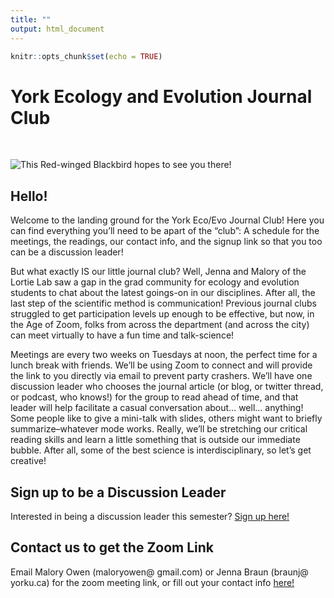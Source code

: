 ```yaml
---
title: ""
output: html_document
---
```


```r
knitr::opts_chunk$set(echo = TRUE)
```

# York Ecology and Evolution Journal Club
<br>

![This Red-winged Blackbird hopes to see you there!](~/PhD/eco-evojournal-club/blackbird.jpg)
<br>

## Hello!
Welcome to the landing ground for the York Eco/Evo Journal Club! Here you can find everything you'll need to be apart of the "club": A schedule for the meetings, the readings, our contact info, and the signup link so that you too can be a discussion leader! 

But what exactly IS our little journal club? Well, Jenna and Malory of the Lortie Lab saw a gap in the grad community for ecology and evolution students to chat about the latest goings-on in our disciplines. After all, the last step of the scientific method is communication! Previous journal clubs struggled to get participation levels up enough to be effective, but now, in the Age of Zoom, folks from across the department (and across the city) can meet virtually to have a fun time and talk-science!

Meetings are every two weeks on Tuesdays at noon, the perfect time for a lunch break with friends. We'll be using Zoom to connect and will provide the link to you directly via email to prevent party crashers. We'll have one discussion leader who chooses the journal article (or blog, or twitter thread, or podcast, who knows!) for the group to read ahead of time, and that leader will help facilitate a casual conversation about... well... anything! Some people like to give a mini-talk with slides, others might want to briefly summarize--whatever mode works. Really, we'll be stretching our critical reading skills and learn a little something that is outside our immediate bubble. After all, some of the best science is interdisciplinary, so let's get creative!
<br>

## Sign up to be a Discussion Leader
Interested in being a discussion leader this semester? [Sign up here!](https://docs.google.com/spreadsheets/d/1LAjsh1efpwk-0LDIb8iLPInKMaKl7rMImRGORUDtdoY/edit?usp=sharing) 
<br>

## Contact us to get the Zoom Link
Email Malory Owen (maloryowen@ gmail.com) or Jenna Braun (braunj@ yorku.ca) for the zoom meeting link, or fill out your contact info [here!](https://docs.google.com/spreadsheets/d/1LAjsh1efpwk-0LDIb8iLPInKMaKl7rMImRGORUDtdoY/edit?usp=sharing)